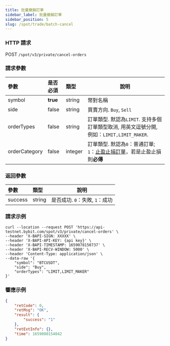 ```yaml
---
title: 批量撤銷訂單
sidebar_label: 批量撤銷訂單
sidebar_position: 5
slug: /spot/trade/batch-cancel
---
```


### HTTP 請求
POST <code>/spot/v3/private/cancel-orders</code>

### 請求參數
| 參數 | 是否必須 | 類型 | 說明 |
|:----- |:-------|:-----|------ |
| symbol | **true** | string | 幣對名稱 |
| side | false | string | 買賣方向. <code>Buy</code>, <code>Sell</code> |
| orderTypes | false | string | 訂單類型. 默認為<code>LIMIT</code>. 支持多個訂單類型取消, 用英文逗號分開, 例如：<code>LIMIT,LIMIT_MAKER</code>. |
| orderCategory | false | integer | 訂單類型. 默認為<code>0</code>：普通訂單; <code>1</code>：<a href="https://www.bybit.com/zh-TW/help-center/bybitHC_Article?language=zh_TW&id=000001736">止盈止損訂單</a>，若是止盈止損則<b>必傳</b> |

### 返回參數
| 參數 | 類型 | 說明 |
|:----- |:-----|----- |
| success | string | 是否成功. <code>0</code>：失敗, <code>1</code>：成功 |

### 請求示例

```http
curl --location --request POST 'https://api-testnet.bybit.com/spot/v3/private/cancel-orders' \
--header 'X-BAPI-SIGN: XXXXX' \
--header 'X-BAPI-API-KEY: {api key}' \
--header 'X-BAPI-TIMESTAMP: 1659078150737' \
--header 'X-BAPI-RECV-WINDOW: 5000' \
--header 'Content-Type: application/json' \
--data-raw '{
    "symbol": "BTCUSDT",
    "side": "Buy",
    "orderTypes": "LIMIT,LIMIT_MAKER"
}'
```

### 響應示例

```json
{
    "retCode": 0,
    "retMsg": "OK",
    "result": {
        "success": "1"
    },
    "retExtInfo": {},
    "time": 1659080154042
}
```
